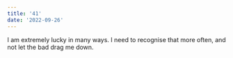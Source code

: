 ```yaml
---
title: '41'
date: '2022-09-26'
---
```


I am extremely lucky in many ways. I need to recognise that more often, and not let the bad drag me down.
